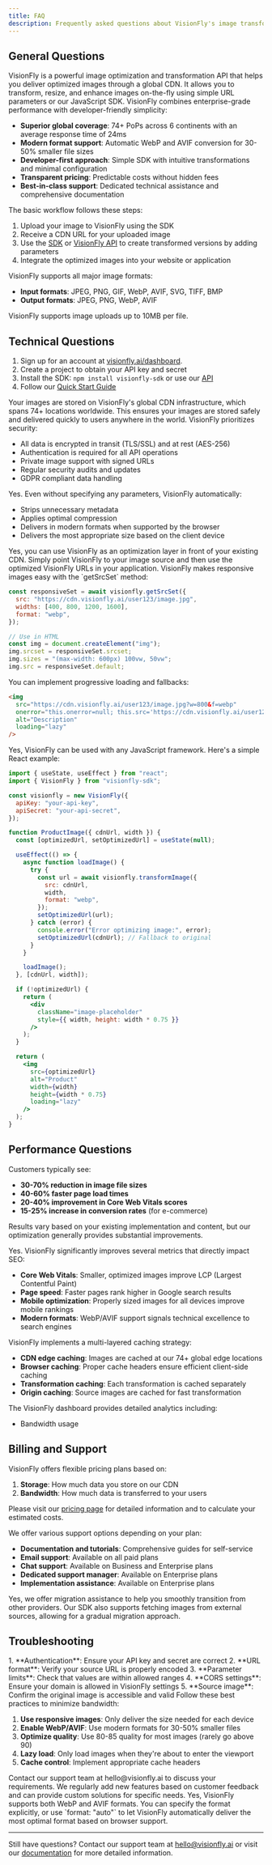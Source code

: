 ```yaml
---
title: FAQ
description: Frequently asked questions about VisionFly's image transformation and optimization API
---
```


## General Questions

<Accordion title="What is VisionFly?">
  VisionFly is a powerful image optimization and transformation API that helps
  you deliver optimized images through a global CDN. It allows you to transform,
  resize, and enhance images on-the-fly using simple URL parameters or our
  JavaScript SDK.
</Accordion>

<Accordion title="How does VisionFly differ from other image CDNs?">
  VisionFly combines enterprise-grade performance with developer-friendly simplicity:

- **Superior global coverage**: 74+ PoPs across 6 continents with an average response time of 24ms
- **Modern format support**: Automatic WebP and AVIF conversion for 30-50% smaller file sizes
- **Developer-first approach**: Simple SDK with intuitive transformations and minimal configuration
- **Transparent pricing**: Predictable costs without hidden fees
- **Best-in-class support**: Dedicated technical assistance and comprehensive documentation

</Accordion>

<Accordion title="What is the workflow for using VisionFly?">
  The basic workflow follows these steps:

1. Upload your image to VisionFly using the SDK
2. Receive a CDN URL for your uploaded image
3. Use the [SDK](/sdk/javascript) or [VisionFly API](/api) to create transformed versions by adding parameters
4. Integrate the optimized images into your website or application

</Accordion>

<Accordion title="What image formats does VisionFly support?">
  VisionFly supports all major image formats:

- **Input formats**: JPEG, PNG, GIF, WebP, AVIF, SVG, TIFF, BMP
- **Output formats**: JPEG, PNG, WebP, AVIF

</Accordion>

<Accordion title="What file size limits apply to uploads?">
  VisionFly supports image uploads up to 10MB per file.
</Accordion>

## Technical Questions

<Accordion title="How do I get started with VisionFly?">
  
1. Sign up for an account at
[visionfly.ai/dashboard](https://visionfly.ai/dashboard). 
2. Create a project to obtain your API key and secret 
3. Install the SDK: `npm install
visionfly-sdk` or use our [API](/api)  
4. Follow our [Quick Start Guide](/docs/quickstart)

</Accordion>

<Accordion title="Where are my images stored?">
  Your images are stored on VisionFly's global CDN infrastructure, which spans
  74+ locations worldwide. This ensures your images are stored safely and
  delivered quickly to users anywhere in the world.
</Accordion>

<Accordion title="How secure is VisionFly?">
  VisionFly prioritizes security:

- All data is encrypted in transit (TLS/SSL) and at rest (AES-256)
- Authentication is required for all API operations
- Private image support with signed URLs
- Regular security audits and updates
- GDPR compliant data handling

</Accordion>

<Accordion title="Does VisionFly automatically optimize my images?">
  Yes. Even without specifying any parameters, VisionFly automatically:

- Strips unnecessary metadata
- Applies optimal compression
- Delivers in modern formats when supported by the browser
- Delivers the most appropriate size based on the client device

</Accordion>

<Accordion title="Can I use VisionFly with my existing CDN?">
  Yes, you can use VisionFly as an optimization layer in front of your existing
  CDN. Simply point VisionFly to your image source and then use the optimized
  VisionFly URLs in your application.
</Accordion>

<Accordion title="How do I handle responsive images with VisionFly?">
  VisionFly makes responsive images easy with the `getSrcSet` method:

```javascript
const responsiveSet = await visionfly.getSrcSet({
  src: "https://cdn.visionfly.ai/user123/image.jpg",
  widths: [400, 800, 1200, 1600],
  format: "webp",
});

// Use in HTML
const img = document.createElement("img");
img.srcset = responsiveSet.srcset;
img.sizes = "(max-width: 600px) 100vw, 50vw";
img.src = responsiveSet.default;
```

</Accordion>

<Accordion title="How can I ensure images appear while loading or on error?">
  You can implement progressive loading and fallbacks:

```html
<img
  src="https://cdn.visionfly.ai/user123/image.jpg?w=800&f=webp"
  onerror="this.onerror=null; this.src='https://cdn.visionfly.ai/user123/image.jpg?w=800&f=jpg';"
  alt="Description"
  loading="lazy"
/>
```

</Accordion>

<Accordion title="Can I use VisionFly with React/Vue/Angular?">
  Yes, VisionFly can be used with any JavaScript framework. Here's a simple React example:

```jsx
import { useState, useEffect } from "react";
import { VisionFly } from "visionfly-sdk";

const visionfly = new VisionFly({
  apiKey: "your-api-key",
  apiSecret: "your-api-secret",
});

function ProductImage({ cdnUrl, width }) {
  const [optimizedUrl, setOptimizedUrl] = useState(null);

  useEffect(() => {
    async function loadImage() {
      try {
        const url = await visionfly.transformImage({
          src: cdnUrl,
          width,
          format: "webp",
        });
        setOptimizedUrl(url);
      } catch (error) {
        console.error("Error optimizing image:", error);
        setOptimizedUrl(cdnUrl); // Fallback to original
      }
    }

    loadImage();
  }, [cdnUrl, width]);

  if (!optimizedUrl) {
    return (
      <div
        className="image-placeholder"
        style={{ width, height: width * 0.75 }}
      />
    );
  }

  return (
    <img
      src={optimizedUrl}
      alt="Product"
      width={width}
      height={width * 0.75}
      loading="lazy"
    />
  );
}
```

</Accordion>

## Performance Questions

<Accordion title="How much can VisionFly improve my site's performance?">
  Customers typically see:

- **30-70% reduction in image file sizes**
- **40-60% faster page load times**
- **20-40% improvement in Core Web Vitals scores**
- **15-25% increase in conversion rates** (for e-commerce)

Results vary based on your existing implementation and content, but our optimization generally provides substantial improvements.

</Accordion>

<Accordion title="Will VisionFly help my SEO?">
  Yes. VisionFly significantly improves several metrics that directly impact SEO:

- **Core Web Vitals**: Smaller, optimized images improve LCP (Largest Contentful Paint)
- **Page speed**: Faster pages rank higher in Google search results
- **Mobile optimization**: Properly sized images for all devices improve mobile rankings
- **Modern formats**: WebP/AVIF support signals technical excellence to search engines

</Accordion>

<Accordion title="How does caching work with VisionFly?">
  VisionFly implements a multi-layered caching strategy:

- **CDN edge caching**: Images are cached at our 74+ global edge locations
- **Browser caching**: Proper cache headers ensure efficient client-side caching
- **Transformation caching**: Each transformation is cached separately
- **Origin caching**: Source images are cached for fast transformation

</Accordion>

<Accordion title="How can I track my VisionFly usage?">
  The VisionFly dashboard provides detailed analytics including:

- Bandwidth usage

</Accordion>

## Billing and Support

<Accordion title="How is VisionFly priced?">
  VisionFly offers flexible pricing plans based on:

1. **Storage**: How much data you store on our CDN
2. **Bandwidth**: How much data is transferred to your users

Please visit our [pricing page](https://visionfly.ai/pricing) for detailed information and to calculate your estimated costs.

</Accordion>

<Accordion title="What kind of support do you offer?">
  We offer various support options depending on your plan:

- **Documentation and tutorials**: Comprehensive guides for self-service
- **Email support**: Available on all paid plans
- **Chat support**: Available on Business and Enterprise plans
- **Dedicated support manager**: Available on Enterprise plans
- **Implementation assistance**: Available on Enterprise plans

</Accordion>

<Accordion title="Can I migrate from another provider to VisionFly?">
  Yes, we offer migration assistance to help you smoothly transition from other
  providers. Our SDK also supports fetching images from external sources,
  allowing for a gradual migration approach.
</Accordion>

## Troubleshooting

<Accordion title="My image transformations aren't working. What should I check?">
  1. **Authentication**: Ensure your API key and secret are correct 2. **URL
  format**: Verify your source URL is properly encoded 3. **Parameter limits**:
  Check that values are within allowed ranges 4. **CORS settings**: Ensure your
  domain is allowed in VisionFly settings 5. **Source image**: Confirm the
  original image is accessible and valid
</Accordion>

<Accordion title="How can I reduce my bandwidth usage?">
  Follow these best practices to minimize bandwidth:

1. **Use responsive images**: Only deliver the size needed for each device
2. **Enable WebP/AVIF**: Use modern formats for 30-50% smaller files
3. **Optimize quality**: Use 80-85 quality for most images (rarely go above 90)
4. **Lazy load**: Only load images when they're about to enter the viewport
5. **Cache control**: Implement appropriate cache headers

</Accordion>

<Accordion title="I need a feature that isn't currently supported. What can I do?">
  Contact our support team at hello@visionfly.ai to discuss your requirements.
  We regularly add new features based on customer feedback and can provide
  custom solutions for specific needs.
</Accordion>

<Accordion title="Does VisionFly support WebP and AVIF formats?">
  Yes, VisionFly supports both WebP and AVIF formats. You can specify the format
  explicitly, or use `format: "auto"` to let VisionFly automatically deliver the
  most optimal format based on browser support.
</Accordion>

---

Still have questions? Contact our support team at hello@visionfly.ai or visit our [documentation](https://docs.visionfly.ai) for more detailed information.
